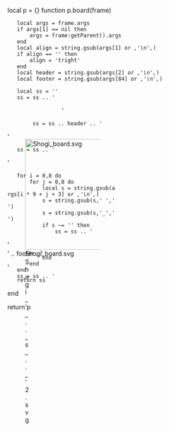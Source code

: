 local p = {}
function p.board(frame)
	local args = frame.args
	if args[1] == nil then
 		args = frame:getParent().args
	end
	local align = string.gsub(args[1] or '','\n','')
	if align == '' then
		align = 'tright'
	end
	local header = string.gsub(args[2] or '','\n','')
	local footer = string.gsub(args[84] or '','\n','')

	local ss = ''
	ss = ss .. '<div class="' .. align .. '" style="clear:right;width:250px;"><center>'
	ss = ss .. header .. '</center><div style="position:relative;width:250px;height:250px;">'
	ss = ss .. '<div style="position:absolute;top:0px;left:0px;width:250px;height:250px;">[[File:Shogi_board.svg|250x250px]]</div>'	
	for i = 0,8 do
		for j = 0,8 do
			local s = string.gsub(args[i * 9 + j + 3] or '','\n','')
			s = string.gsub(s,' ','')
			s = string.gsub(s,'_','')
			if s ~= '' then
				ss = ss .. '<div style="position:absolute;top:' .. ((i + 0.5) * 25) .. 'px;left:' .. ((j + 0.5) * 25) .. 'px;width:25px;height:25px;">[[File:Shogi_'_.._s_.._'2.svg|25x25px]]</div>'
			end
		end
	end
	ss = ss .. '</div>' .. footer .. '</div>'
	return ss
end

return p